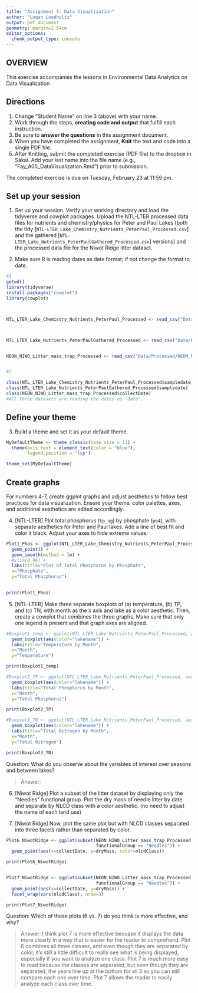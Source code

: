 ```yaml
---
title: "Assignment 5: Data Visualization"
author: "Logan Loadholtz"
output: pdf_document
geometry: margin=2.54cm
editor_options: 
  chunk_output_type: console
---
```


## OVERVIEW

This exercise accompanies the lessons in Environmental Data Analytics on Data Visualization 

## Directions
1. Change "Student Name" on line 3 (above) with your name.
2. Work through the steps, **creating code and output** that fulfill each instruction.
3. Be sure to **answer the questions** in this assignment document.
4. When you have completed the assignment, **Knit** the text and code into a single PDF file.
5. After Knitting, submit the completed exercise (PDF file) to the dropbox in Sakai. Add your last name into the file name (e.g., "Fay_A05_DataVisualization.Rmd") prior to submission.

The completed exercise is due on Tuesday, February 23 at 11:59 pm.



## Set up your session 
1. Set up your session. Verify your working directory and load the tidyverse 
and cowplot packages. Upload the NTL-LTER processed data files for nutrients 
and chemistry/physics for Peter and Paul Lakes (both the tidy 
[`NTL-LTER_Lake_Chemistry_Nutrients_PeterPaul_Processed.csv`] and the gathered
[`NTL-LTER_Lake_Nutrients_PeterPaulGathered_Processed.csv`] versions) and 
the processed data file for the Niwot Ridge litter dataset. 

2. Make sure R is reading dates as date format; if not change the format to date.

```r
#1 
getwd()
library(tidyverse)
install.packages("cowplot")
library(cowplot)



NTL_LTER_Lake_Chemistry_Nutrients_PeterPaul_Processed <- read_csv("Data/Processed/NTL-LTER_Lake_Chemistry_Nutrients_PeterPaul_Processed.csv")



NTL_LTER_Lake_Nutrients_PeterPaulGathered_Processed <- read_csv("Data/Processed/NTL-LTER_Lake_Nutrients_PeterPaulGathered_Processed.csv")


NEON_NIWO_Litter_mass_trap_Processed <- read_csv("Data/Processed/NEON_NIWO_Litter_mass_trap_Processed.csv")


#2 

class(NTL_LTER_Lake_Chemistry_Nutrients_PeterPaul_Processed$sampledate)
class(NTL_LTER_Lake_Nutrients_PeterPaulGathered_Processed$sampledate)
class(NEON_NIWO_Litter_mass_trap_Processed$collectDate)
#All three datasets are reading the dates as "date".

```
## Define your theme
3. Build a theme and set it as your default theme.

```r

MyDefaultTheme <- theme_classic(base_size = 13) +
  theme(axis.text = element_text(color = "blue"),
        legend.position = "top")

theme_set(MyDefaultTheme)

```

## Create graphs
For numbers 4-7, create ggplot graphs and adjust aesthetics to follow best practices for data visualization. Ensure your theme, color palettes, axes, and additional aesthetics are edited accordingly.

4. [NTL-LTER] Plot total phosphorus (`tp_ug`) by phosphate (`po4`), with separate aesthetics for Peter and Paul lakes. Add a line of best fit and color it black. Adjust your axes to hide extreme values.

```r
Plot1_Phos <- ggplot(NTL_LTER_Lake_Chemistry_Nutrients_PeterPaul_Processed, aes(x= po4, y=tp_ug)) +
  geom_point() +
  geom_smooth(method = lm) +
  #xlim(0,46) +
  labs(title="Plot of Total Phosphorus by Phosphate",
  x="Phosphate",
  y="Total Phosphorus")
  

print(Plot1_Phos) 


```


5. [NTL-LTER] Make three separate boxplots of (a) temperature, (b) TP, and (c) TN, with month as the x axis and lake as a color aesthetic. Then, create a cowplot that combines the three graphs. Make sure that only one legend is present and that graph axes are aligned.

```r
#Boxplot1_temp <- ggplot(NTL_LTER_Lake_Nutrients_PeterPaul_Processed, aes(x= month, y=temp)) +
  geom_boxplot(aes(color="lakename")) +
  labs(title="Temperature by Month",
  x="Month",
  y="Temperature")

print(Boxplot1_temp)

#Boxplot2_TP <- ggplot(NTL_LTER_Lake_Nutrients_PeterPaul_Processed, aes(x= month, y=tp_ug) +
  geom_boxplot(aes(color="lakename")) +
  labs(title="Total Phosphorus by Month",
  x="Month",
  y="Total Phosphorus")

print(Boxplot2_TP)

#Boxplot3_TN <- ggplot(NTL_LTER_Lake_Nutrients_PeterPaul_Processed, aes(x= month, y=tn_ug)) +
  geom_boxplot(aes(color="lakename")) +
  labs(title="Total Nitrogen by Month",
  x="Month",
  y="Total Nitrogen")

print(Boxplot3_TN)

```

Question: What do you observe about the variables of interest over seasons and between lakes? 

> Answer: 

6. [Niwot Ridge] Plot a subset of the litter dataset by displaying only the "Needles" functional group. Plot the dry mass of needle litter by date and separate by NLCD class with a color aesthetic. (no need to adjust the name of each land use)

7. [Niwot Ridge] Now, plot the same plot but with NLCD classes separated into three facets rather than separated by color. 

```r

Plot6_NiwotRidge <- ggplot(subset(NEON_NIWO_Litter_mass_trap_Processed, 
                                  functionalGroup == "Needles")) +
  geom_point(aes(x=collectDate, y=dryMass, color=nlcdClass))

print(Plot6_NiwotRidge)


Plot7_NiwotRidge <- ggplot(subset(NEON_NIWO_Litter_mass_trap_Processed, 
                                  functionalGroup == "Needles")) +
  geom_point(aes(x=collectDate, y=dryMass)) +
  facet_wrap(vars(nlcdClass), nrow=3)

print(Plot7_NiwotRidge)

```
Question: Which of these plots (6 vs. 7) do you think is more effective, and why? 

> Answer: I think plot 7 is more effective becuase it displays the data more clearly in a way that is easier for the reader to comprehend. Plot 6 combines all three classes, and even though they are separated by color, it's still a little difficult to really see what is being displayed, especially if you want to analyze one class. Plot 7 is much more easy to read because the classes are separated, but even though they are separated, the years line up at the bottom for all 3 so you can still compare each one over time. Plot 7 allows the reader to easily analyze each class over time.
